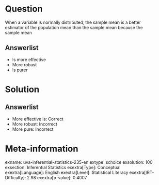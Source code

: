 Question
========

When a variable is normally distributed, the sample mean is a better estimator of the population mean than the sample mean because the sample mean

Answerlist
----------

* Is more effective
* More robust
* Is purer

Solution
========

Answerlist
----------

* More effective is: Correct
* More robust: Incorrect
* More pure: Incorrect

Meta-information
================
exname: uva-inferential-statistics-235-en
extype: schoice
exsolution: 100
exsection: Inferential Statistics
exextra[Type]: Conceptual
exextra[Language]: English
exextra[Level]: Statistical Literacy
exextra[IRT-Difficulty]: 2.98
exextra[p-value]: 0.4007
